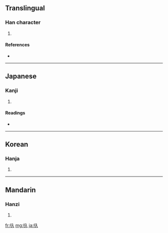 ==Translingual==

===Han character===
{{Han char|rn=30|rad=口|as=02|sn=5|four=|canj=口人 (RO)}}

# {{defn|Han|sort=口02}}

====References====
* {{Han ref|kx=0174.091|dkj=03267|dj=0386.060|hdz=10570.050|uh=53FA|ud=21498}}

----

==Japanese==

===Kanji===
{{ja-kanji|grade=|rs=口02}}

# {{defn|Japanese|sort=口02}}

====Readings====
* {{ja-readings|on=|kun=[[かます]] (kamasu)}}

----

==Korean==

===Hanja===
{{ko-hanja|hangeul=입|rv=ip|mr=ip}}

# {{defn|Korean|sort=口02}}

----

==Mandarin==

===Hanzi===
{{cmn-hanzi|pin=[[chǐ]] ([[chi3]])|wg=ch'ih<sup>3</sup>}}

# {{defn|Mandarin|sort=口02}}

[[fr:叺]]
[[mg:叺]]
[[ja:叺]]
